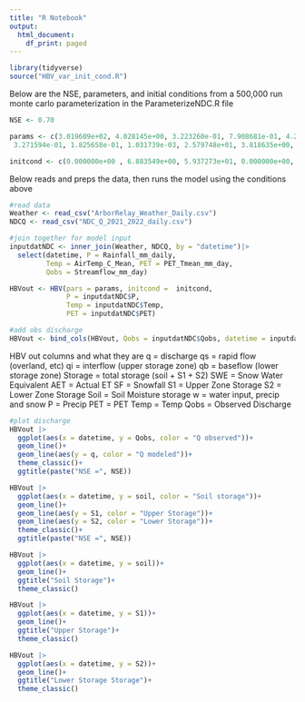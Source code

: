 ```yaml
---
title: "R Notebook"
output:
  html_document:
    df_print: paged
---
```


```r
library(tidyverse)
source("HBV_var_init_cond.R")
```

Below are the NSE, parameters, and initial conditions from a 500,000 run monte carlo parameterization in the ParameterizeNDC.R file
```r
NSE <- 0.70

params <- c(3.019609e+02, 4.028145e+00, 3.223260e-01, 7.908681e-01, 4.296827e-01, 4.072993e+00,
 3.271594e-01, 1.825658e-01, 1.031739e-03, 2.579748e+01, 3.818635e+00, 1)

initcond <- c(0.000000e+00 , 6.883549e+00, 5.937273e+01, 0.000000e+00, 0.000000e+00, 2.778988e+02)
```

Below reads and preps the data, then runs the model using the conditions above
```r
#read data
Weather <- read_csv("ArborRelay_Weather_Daily.csv")
NDCQ <- read_csv("NDC_Q_2021_2022_daily.csv")

#join together for model input
inputdatNDC <- inner_join(Weather, NDCQ, by = "datetime")|>
  select(datetime, P = Rainfall_mm_daily, 
         Temp = AirTemp_C_Mean, PET = PET_Tmean_mm_day,
         Qobs = Streamflow_mm_day)

HBVout <- HBV(pars = params, initcond =  initcond, 
              P = inputdatNDC$P,
              Temp = inputdatNDC$Temp,
              PET = inputdatNDC$PET)

#add obs discharge
HBVout <- bind_cols(HBVout, Qobs = inputdatNDC$Qobs, datetime = inputdatNDC$datetime)
```

HBV out columns and what they are
q = discharge
qs = rapid flow (overland, etc)
qi = interflow (upper storage zone)
qb = baseflow (lower storage zone)
Storage = total storage (soil + S1 + S2)
SWE = Snow Water Equivalent
AET = Actual ET
SF = Snowfall
S1 = Upper Zone Storage
S2 = Lower Zone Storage
Soil = Soil Moisture storage
w = water input, precip and snow
P = Precip
PET = PET
Temp = Temp
Qobs = Observed Discharge

```r
#plot discharge 
HBVout |>
  ggplot(aes(x = datetime, y = Qobs, color = "Q observed"))+
  geom_line()+
  geom_line(aes(y = q, color = "Q modeled"))+
  theme_classic()+
  ggtitle(paste("NSE =", NSE))
```

```r
HBVout |>
  ggplot(aes(x = datetime, y = soil, color = "Soil storage"))+
  geom_line()+
  geom_line(aes(y = S1, color = "Upper Storage"))+
  geom_line(aes(y = S2, color = "Lower Storage"))+
  theme_classic()+
  ggtitle(paste("NSE =", NSE))
```
```r
HBVout |>
  ggplot(aes(x = datetime, y = soil))+
  geom_line()+
  ggtitle("Soil Storage")+
  theme_classic()
```
```r
HBVout |>
  ggplot(aes(x = datetime, y = S1))+
  geom_line()+
  ggtitle("Upper Storage")+
  theme_classic()
```
```r
HBVout |>
  ggplot(aes(x = datetime, y = S2))+
  geom_line()+
  ggtitle("Lower Storage Storage")+
  theme_classic()
```
